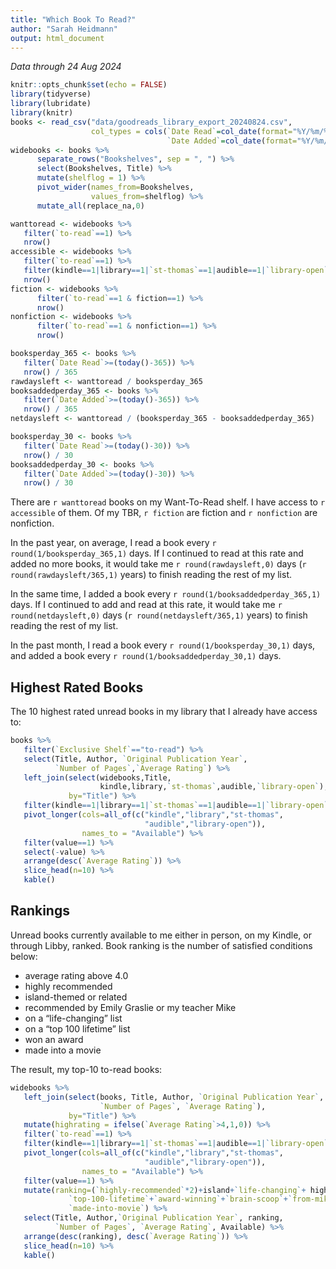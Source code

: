 ```yaml
---
title: "Which Book To Read?"
author: "Sarah Heidmann"
output: html_document
---
```

*Data through 24 Aug 2024*
```r
knitr::opts_chunk$set(echo = FALSE)
library(tidyverse)
library(lubridate)
library(knitr)
books <- read_csv("data/goodreads_library_export_20240824.csv",
                  col_types = cols(`Date Read`=col_date(format="%Y/%m/%d"),
                                   `Date Added`=col_date(format="%Y/%m/%d")))
widebooks <- books %>%
      separate_rows("Bookshelves", sep = ", ") %>%
      select(Bookshelves, Title) %>%
      mutate(shelflog = 1) %>%
      pivot_wider(names_from=Bookshelves,
                  values_from=shelflog) %>%
      mutate_all(replace_na,0)

wanttoread <- widebooks %>% 
   filter(`to-read`==1) %>%
   nrow()
accessible <- widebooks %>% 
   filter(`to-read`==1) %>%
   filter(kindle==1|library==1|`st-thomas`==1|audible==1|`library-open`==1) %>%
   nrow()
fiction <- widebooks %>% 
      filter(`to-read`==1 & fiction==1) %>% 
      nrow()
nonfiction <- widebooks %>% 
      filter(`to-read`==1 & nonfiction==1) %>% 
      nrow()

booksperday_365 <- books %>%
   filter(`Date Read`>=(today()-365)) %>%
   nrow() / 365
rawdaysleft <- wanttoread / booksperday_365
booksaddedperday_365 <- books %>%
   filter(`Date Added`>=(today()-365)) %>%
   nrow() / 365
netdaysleft <- wanttoread / (booksperday_365 - booksaddedperday_365)

booksperday_30 <- books %>%
   filter(`Date Read`>=(today()-30)) %>%
   nrow() / 30
booksaddedperday_30 <- books %>%
   filter(`Date Added`>=(today()-30)) %>%
   nrow() / 30
```

There are `r wanttoread` books on my Want-To-Read shelf.
I have access to `r accessible` of them. Of my TBR, `r fiction` are fiction and `r nonfiction` are nonfiction.

In the past year, on average, I read a book every `r round(1/booksperday_365,1)` days.
If I continued to read at this rate and added no more books, it would take me `r round(rawdaysleft,0)` days (`r round(rawdaysleft/365,1)` years) to finish reading the rest of my list.

In the same time, I added a book every `r round(1/booksaddedperday_365,1)` days.
If I continued to add and read at this rate, it would take me `r round(netdaysleft,0)` days (`r round(netdaysleft/365,1)` years) to finish reading the rest of my list.

In the past month, I read a book every `r round(1/booksperday_30,1)` days, and added a book every `r round(1/booksaddedperday_30,1)` days.


## Highest Rated Books

The 10 highest rated unread books in my library that I already have access to:

```r
books %>%
   filter(`Exclusive Shelf`=="to-read") %>%
   select(Title, Author, `Original Publication Year`,
          `Number of Pages`,`Average Rating`) %>%
   left_join(select(widebooks,Title,
                    kindle,library,`st-thomas`,audible,`library-open`), 
             by="Title") %>%
   filter(kindle==1|library==1|`st-thomas`==1|audible==1|`library-open`==1) %>%
   pivot_longer(cols=all_of(c("kindle","library","st-thomas",
                              "audible","library-open")),
                names_to = "Available") %>%
   filter(value==1) %>%
   select(-value) %>%
   arrange(desc(`Average Rating`)) %>%
   slice_head(n=10) %>%
   kable()
```

## Rankings

Unread books currently available to me either in person, on my Kindle, or through Libby, ranked.
Book ranking is the number of satisfied conditions below:

* average rating above 4.0
* highly recommended
* island-themed or related
* recommended by Emily Graslie or my teacher Mike
* on a "life-changing" list
* on a "top 100 lifetime" list
* won an award
* made into a movie

The result, my top-10 to-read books:
```r
widebooks %>%
   left_join(select(books, Title, Author, `Original Publication Year`,
                    `Number of Pages`, `Average Rating`), 
             by="Title") %>%
   mutate(highrating = ifelse(`Average Rating`>4,1,0)) %>%
   filter(`to-read`==1) %>%
   filter(kindle==1|library==1|`st-thomas`==1|audible==1|`library-open`==1) %>%
   pivot_longer(cols=all_of(c("kindle","library","st-thomas",
                              "audible","library-open")),
                names_to = "Available") %>%
   filter(value==1) %>%
   mutate(ranking=(`highly-recommended`*2)+island+`life-changing`+ highrating +
             `top-100-lifetime`+`award-winning`+`brain-scoop`+`from-mike`+
             `made-into-movie`) %>%
   select(Title, Author,`Original Publication Year`, ranking, 
          `Number of Pages`, `Average Rating`, Available) %>%
   arrange(desc(ranking), desc(`Average Rating`)) %>%
   slice_head(n=10) %>%
   kable()
```

